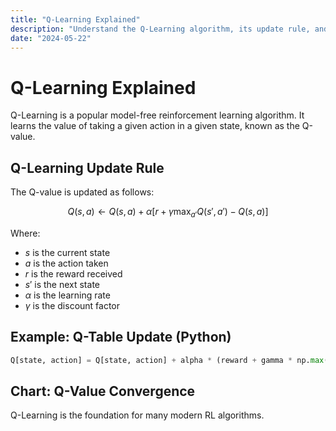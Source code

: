 ```yaml
---
title: "Q-Learning Explained"
description: "Understand the Q-Learning algorithm, its update rule, and see a chart of Q-value convergence."
date: "2024-05-22"
---
```


# Q-Learning Explained

Q-Learning is a popular model-free reinforcement learning algorithm. It learns the value of taking a given action in a given state, known as the Q-value.

## Q-Learning Update Rule

The Q-value is updated as follows:

```math
Q(s, a) \leftarrow Q(s, a) + \alpha [r + \gamma \max_{a'} Q(s', a') - Q(s, a)]
```

Where:

- $s$ is the current state
- $a$ is the action taken
- $r$ is the reward received
- $s'$ is the next state
- $\alpha$ is the learning rate
- $\gamma$ is the discount factor

## Example: Q-Table Update (Python)

```python
Q[state, action] = Q[state, action] + alpha * (reward + gamma * np.max(Q[next_state]) - Q[state, action])
```

## Chart: Q-Value Convergence

<QValueChart />

Q-Learning is the foundation for many modern RL algorithms.
